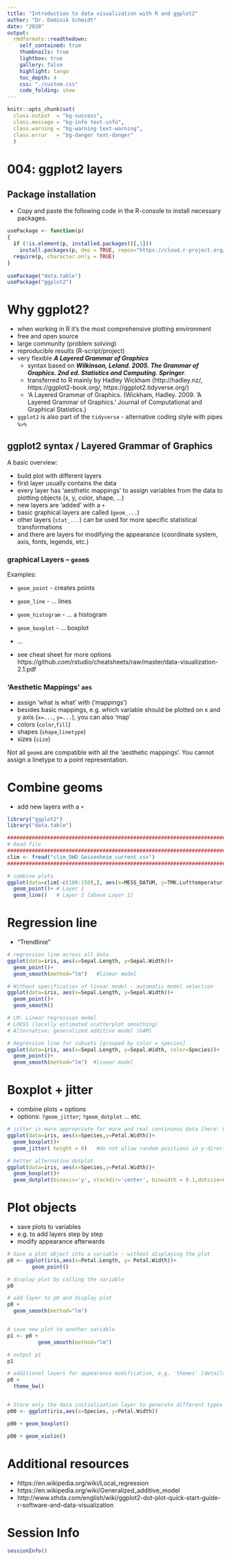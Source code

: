 ```yaml
---
title: "Introduction to data visualization with R and ggplot2"
author: "Dr. Dominik Schmidt"
date: "2020"
output:
  rmdformats::readthedown:
    self_contained: true
    thumbnails: true
    lightbox: true
    gallery: false
    highlight: tango
    toc_depth: 4    
    css: "./custom.css"     
    code_folding: show
---
```

```r

knitr::opts_chunk$set(
  class.output  = "bg-success",
  class.message = "bg-info text-info",
  class.warning = "bg-warning text-warning",
  class.error   = "bg-danger text-danger"
  )
```


# 004: ggplot2 layers

## Package installation

- Copy and paste the following code in the R-console to install necessary packages.


```r

usePackage <- function(p)   
{ 
  if (!is.element(p, installed.packages()[,1])) 
    install.packages(p, dep = TRUE, repos="https://cloud.r-project.org/", lib=.libPaths()[1]) 
  require(p, character.only = TRUE) 
} 
  
usePackage("data.table")
usePackage("ggplot2")

```


# Why ggplot2?

- when working in R it's the most comprehensive plotting environment 
- free and open source
- large community (problem solving) 
- reproducible results (R-script/project) 
- very flexible ***A Layered Grammar of Graphics*** 
  - syntax based on ***Wilkinson, Leland. 2005. The Grammar of Graphics. 2nd ed. Statistics and Computing. Springer***. 
  - transferred to R mainly by Hadley Wickham (http://hadley.nz/, https://ggplot2-book.org/, https://ggplot2.tidyverse.org/)  
  - 'A Layered Grammar of Graphics. (Wickham, Hadley. 2009. 'A Layered Grammar of Graphics.' Journal of Computational and Graphical Statistics.) 
- `ggplot2` is also part of the `tidyverse` - alternative coding style with pipes `%>%` 



## ggplot2 syntax / Layered Grammar of Graphics

A basic overview:

- build plot with different layers
- first layer usually contains the data
- every layer has 'aesthetic mappings' to assign variables from the data to plotting objects (x, y, color, shape, ...)
- new layers are 'added' with a `+`
- basic graphical layers are called (`geom_...`) 
- other layers (`stat_...`) can be used for more specific statistical transformations 
- and there are layers for modifying the appearance (coordinate system, axis, fonts, legends, etc.) 



### graphical Layers -- `geom`s

Examples:

- `geom_point` - creates points
- `geom_line` - ... lines
- `geom_histogram` - ... a histogram
- `geom_boxplot` - ... boxplot 
- ...

- see cheat sheet for more options https://github.com/rstudio/cheatsheets/raw/master/data-visualization-2.1.pdf


### 'Aesthetic Mappings' `aes`

- assign 'what is what' with ('mappings')
- besides basic mappings, e.g. which variable should be plotted on x and y axis (`x=...`, `y=...`), you can also 'map'
- colors (`color`,`fill`)
- shapes (`shape`,`linetype`)
- sizes (`size`)

Not all `geom`s are compatible with all the 'aesthetic mappings'.
You cannot assign a linetype to a point representation.



# Combine geoms

- add new layers with a `+`

```r
library("ggplot2")
library("data.table")

##########################################################################################
# Read file
##########################################################################################
clim <- fread("clim_DWD_Geisenheim_current.csv")
##########################################################################################

# combine plots
ggplot(data=clim[-c(100:150),], aes(x=MESS_DATUM, y=TMK.Lufttemperatur))+ # Init Data
  geom_point()+ # Layer 1
  geom_line()   # Layer 2 [above Layer 1]


```


# Regression line

- "Trendlinie" 

```r

# regression line across all data
ggplot(data=iris, aes(x=Sepal.Length, y=Sepal.Width))+
  geom_point()+
  geom_smooth(method="lm")   #linear model

# Without specification of linear model - automatic model selection
ggplot(data=iris, aes(x=Sepal.Length, y=Sepal.Width))+
  geom_point()+
  geom_smooth()

# LM: Linear regression model  
# LOESS (locally estimated scatterplot smoothing) 
# Alternative: generalized additive model (GAM) 

# Regression line for subsets [grouped by color = species] 
ggplot(data=iris, aes(x=Sepal.Length, y=Sepal.Width, color=Species))+
  geom_point()+
  geom_smooth(method="lm")  #linear model


```


# Boxplot + jitter

- combine plots + options
- options: `?geom_jitter`; `?geom_dotplot` ... etc.

```r

# jitter is more appropriate for more and real continuous data [here: 0.1 cm 'categories']
ggplot(data=iris, aes(x=Species,y=Petal.Width))+
  geom_boxplot()+
  geom_jitter( height = 0)   #do not allow random positions in y-direction

# better alternative dotplot
ggplot(data=iris, aes(x=Species,y=Petal.Width))+
  geom_boxplot()+
  geom_dotplot(binaxis='y', stackdir='center', binwidth = 0.1,dotsize=0.25)


```




# Plot objects

- save plots to variables
- e.g. to add layers step by step
- modify appearance afterwards


```r
# Save a plot object into a variable - without displaying the plot
p0 <- ggplot(iris,aes(x=Petal.Length, y= Petal.Width))+
        geom_point()

# display plot by calling the variable
p0

# add layer to p0 and display plot
p0 +
  geom_smooth(method="lm")


# save new plot to another variable
p1 <- p0 +
          geom_smooth(method="lm")

# output p1 
p1 

# additional layers for appearance modification, e.g. 'themes' [details follow soon]
p0 +
  theme_bw()


# Store only the data initialization layer to generate different types of plots 
p00 <- ggplot(iris,aes(x=Species, y=Petal.Width))

p00 + geom_boxplot()

p00 + geom_violin()

```



# Additional resources


- https://en.wikipedia.org/wiki/Local_regression
- https://en.wikipedia.org/wiki/Generalized_additive_model
- http://www.sthda.com/english/wiki/ggplot2-dot-plot-quick-start-guide-r-software-and-data-visualization

#  Session Info

```r

sessionInfo()

```
